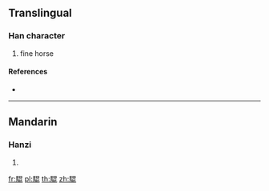 {{character info/new}}
==Translingual==

===Han character===
{{Han char|rn=187|rad=馬|as=08|sn=18|four=76311|canj=SFAPP}}

# fine horse

====References====
* {{Han ref|kx=1440.210|dkj=44801|dj=1964.180|hdz=74561.080|uh=9A09|ud=39433|bh=F1B1|bd=61873}}

----

==Mandarin==

===Hanzi===
{{cmn-hanzi|pin=[[kūn]] ([[kun1]])|wg=k'un<sup>1</sup>}}

# {{defn|lang=cmn|sort=馬08}}

[[fr:騉]]
[[pl:騉]]
[[th:騉]]
[[zh:騉]]